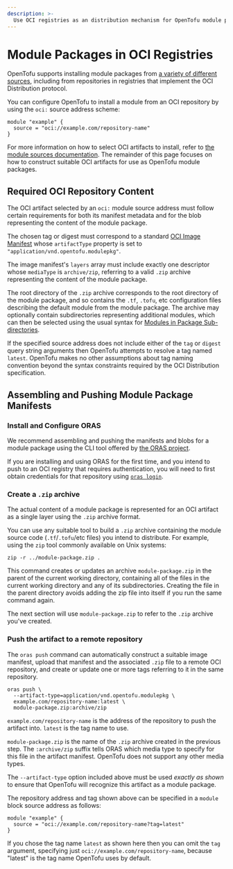 ```yaml
---
description: >-
  Use OCI registries as an distribution mechanism for OpenTofu module packages
---
```


# Module Packages in OCI Registries

OpenTofu supports installing module packages from
[a variety of different sources](/language/modules/sources.mdx), including
from repositories in registries that implement the OCI Distribution protocol.

You can configure OpenTofu to install a module from an OCI repository by
using the `oci:` source address scheme:

```hcl
module "example" {
  source = "oci://example.com/repository-name"
}
```

For more information on how to select OCI artifacts to install, refer to
[the module sources documentation](/language/modules/sources.mdx#oci-distribution-repository).
The remainder of this page focuses on how to construct suitable OCI artifacts
for use as OpenTofu module packages.

## Required OCI Repository Content

The OCI artifact selected by an `oci:` module source address must follow certain
requirements for both its manifest metadata and for the blob representing the
content of the module package.

The chosen tag or digest must correspond to a standard
[OCI Image Manifest](https://github.com/opencontainers/image-spec/blob/v1.1.1/manifest.md)
whose `artifactType` property is set to `"application/vnd.opentofu.modulepkg"`.

The image manifest's `layers` array must include exactly one descriptor
whose `mediaType` is `archive/zip`, referring to a valid `.zip` archive
representing the content of the module package.

The root directory of the `.zip` archive corresponds to the root directory of
the module package, and so contains the `.tf`, `.tofu`, etc configuration files
describing the default module from the module package. The archive may
optionally contain subdirectories representing additional modules, which can
then be selected using the usual syntax for
[Modules in Package Sub-directories](/language/modules/sources.mdx#modules-in-package-sub-directories).

If the specified source address does not include either of the `tag` or `digest` query
string arguments then OpenTofu attempts to resolve a tag named `latest`. OpenTofu makes
no other assumptions about tag naming convention beyond the syntax constraints required
by the OCI Distribution specification.

## Assembling and Pushing Module Package Manifests

### Install and Configure ORAS

We recommend assembling and pushing the manifests and blobs for a module
package using the CLI tool offered by [the ORAS project](https://oras.land/).

If you are installing and using ORAS for the first time, and you intend to
push to an OCI registry that requires authentication, you will need to first
obtain credentials for that repository using [`oras login`](https://oras.land/docs/commands/oras_login).

### Create a `.zip` archive

The actual content of a module package is represented for an OCI artifact as
a single layer using the `.zip` archive format.

You can use any suitable tool to build a `.zip` archive containing the
module source code (`.tf`/`.tofu`/etc files) you intend to distribute.
For example, using the `zip` tool commonly available on Unix systems:

```shell
zip -r ../module-package.zip .
```

This command creates or updates an archive `module-package.zip` in the
parent of the current working directory, containing all of the files
in the current working directory and any of its subdirectories.
Creating the file in the parent directory avoids adding the zip file
into itself if you run the same command again.

The next section will use `module-package.zip` to refer to the `.zip`
archive you've created.

### Push the artifact to a remote repository

The `oras push` command can automatically construct a suitable image manifest,
upload that manifest and the associated `.zip` file to a remote OCI repository,
and create or update one or more tags referring to it in the same repository.

```shell
oras push \
  --artifact-type=application/vnd.opentofu.modulepkg \
  example.com/repository-name:latest \
  module-package.zip:archive/zip
```

`example.com/repository-name` is the address of the repository to push the
artifact into. `latest` is the tag name to use.

`module-package.zip` is the name of the `.zip` archive created in the previous
step. The `:archive/zip` suffix tells ORAS which media type to specify for
this file in the artifact manifest. OpenTofu does not support any other media
types.

The `--artifact-type` option included above must be used _exactly as shown_
to ensure that OpenTofu will recognize this artifact as a module package.

The repository address and tag shown above can be specified in a `module`
block source address as follows:

```hcl
module "example" {
  source = "oci://example.com/repository-name?tag=latest"
}
```

If you chose the tag name `latest` as shown here then you can omit the
`tag` argument, specifying just `oci://example.com/repository-name`,
because "latest" is the tag name OpenTofu uses by default.

